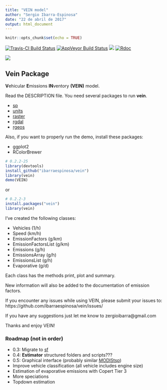 ```yaml
---
title: "VEIN model"
author: "Sergio Ibarra-Espinosa"
date: "22 de abril de 2017"
output: html_document
---
```


```r
knitr::opts_chunk$set(echo = TRUE)
```

[![Travis-CI Build Status](https://travis-ci.org/ibarraespinosa/vein.svg?branch=master)](https://travis-ci.org/ibarraespinosa/vein)
[![AppVeyor Build Status](https://ci.appveyor.com/api/projects/status/github/ibarraespinosa/vein?branch=master&svg=true)](https://ci.appveyor.com/project/ibarraespinosa/vein)
[![](http://cranlogs.r-pkg.org/badges/vein)](http://cran.rstudio.com/web/packages/vein/index.html)
[![Rdoc](http://www.rdocumentation.org/badges/version/vein)](http://www.rdocumentation.org/packages/vein)



![](p2.png)

## Vein Package

**V**ehicular **E**missions **IN**ventory **(VEIN)** model.



Read the DESCRIPTION file. You need several packages to run **vein**.

- [sp](https://github.com/edzer/sp/) 
- [units](https://github.com/edzer/units/) 
- [raster](http://cran.r-project.org/package=raster)
- [rgdal](https://github.com/cran/rgdal)
- [rgeos](https://github.com/cran/rgeos)

Also, if you want to properly run the demo, install these packages:

- ggplot2
- RColorBrewer

```r

# 0.2.2-25
library(devtools)
install_github("ibarraespinosa/vein")
library(vein)
demo(VEIN)
```

or

```r
# 0.2.2-3
install.packages("vein")
library(vein)
```



I've created the following classes:

- Vehicles (1/h) 
- Speed  (km/h)
- EmissionFactors (g/km)
- EmissionFactorsList (g/km)
- Emissions  (g/h)
- EmissionsArray  (g/h)
- EmissionsList  (g/h)
- Evaporative  (g/d)

Each class has the methods print, plot and summary.

New information will also be added to the documentation of emission factors.

If you encounter any issues while using VEIN, please submit your issues to: https://github.com/ibarraespinosa/vein/issues/

If you have any suggestions just let me know to zergioibarra@gmail.com

Thanks and enjoy VEIN!

### **Roadmap** (not in order)

- 0.3: Migrate to [sf](https://github.com/edzer/sfr/)
- 0.4: **Estimator** structured folders and scripts???
- 0.5: Graphical interface (probably similar [MODIStsp](https://github.com/lbusett/MODIStsp))
- Improve vehicle classification (all vehicle includes engine size)
- Estimation of evaporative emissions with Copert Tier 3
- More speciations
- Topdown estimation
